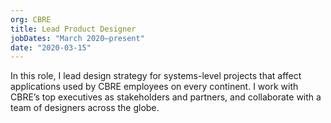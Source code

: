 ```yaml
---
org: CBRE
title: Lead Product Designer
jobDates: "March 2020–present"
date: "2020-03-15"
---
```


In this role, I lead design strategy for systems-level projects that affect applications used by CBRE employees on every continent. I work with CBRE’s top executives as stakeholders and partners, and collaborate with a team of designers across the globe.